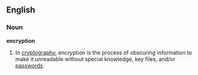 ==English==
===Noun===
'''encryption'''
# In [[cryptography]], encryption is the process of obscuring information to make it unreadable without special knowledge, key files, and/or [[password]]s.

{{wikipedia}}